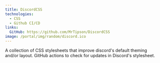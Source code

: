 ```yaml
---
title: DiscordCSS
technologies:
  - CSS
  - Github CI/CD
links:
  GitHub: https://github.com/MrTipson/DiscordCSS
image: /portal/img/random/discord.ico
---
```

A collection of CSS stylesheets that improve discord's default theming and/or layout. GitHub actions to check for updates in Discord's stylesheet.